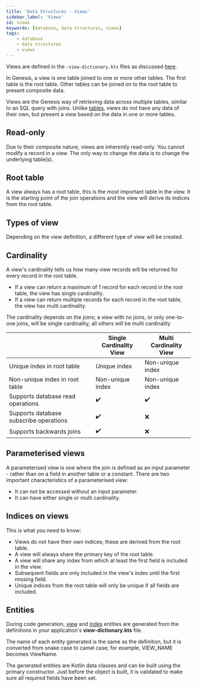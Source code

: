```yaml
---
title: 'Data Structures - Views'
sidebar_label: 'Views'
id: views
keywords: [database, data structures, views]
tags:
    - database
    - data structures
    - views
---
```




Views are defined in the `-view-dictionary.kts` files as discussed 
[here](../../../database/fields-tables-views/views/).

In Genesis, a view is one table joined to one or more other tables. The first table is the root table. Other tables can be joined on to the root table to present composite data. 

Views are the Genesis way of retrieving data across multiple tables, similar to an SQL query with joins. Unlike [tables](../../../database/data-types/table-entities/), views do not have any data of their own, but present a view based on the data in one or more tables. 

## Read-only

Due to their composite nature, views are inherently read-only. You cannot modify a record in a view. The only way
to change the data is to change the underlying table(s). 

## Root table

A view always has a root table, this is the most important table in the view. It is the starting point of the join
operations and the view will derive its indices from the root table.

## Types of view

Depending on the view definition, a different type of view will be created.

## Cardinality

A view's cardinality tells us how many view records will be returned for every record in the root table. 

- If a view can return a maximum of 1 record for each record in the root table, the view has single cardinality. 
- If a view can return multiple records for each record in the root table, the view has multi cardinality. 

The cardinality depends on the joins; a view with no joins, or only one-to-one joins, will be single 
cardinality, all others will be multi cardinality

|                                        | Single Cardinality <br/>  View | Multi Cardinality<br/> View |
|----------------------------------------|--------------------------------|-----------------------------|
| Unique index in root table             | Unique index                   | Non-unique index            |
| Non-unique index in root table         | Non-unique index               | Non-unique index            |
| Supports database read operations      | ✔️                             | ✔️                          |
| Supports database subscribe operations | ✔️                             | ❌                           |
| Supports backwards joins               | ✔️                             | ❌                           |

## Parameterised views

A parameterised view is one where the join is defined as an input parameter - rather than on a field in another table or a constant. 
There are two important characteristics of a parameterised view:
- It can not be accessed without an input parameter.
- It can have either single or multi cardinality.

## Indices on views

This is what you need to know:

- Views do not have their own indices; these are derived from the root table. 
- A view will always share the primary key of the root table.
- A view will share any index from which at least the first field is included in the view. 
- Subsequent fields are only included in the view's index until the first missing field. 
- Unique indices from the root table will only be unique if all fields are included.

## Entities

During code generation, [view](../../../database/data-types/views-entities/) and [index](../../../database/data-types/index-entities/) entities are generated from the definitions in your application's **view-dictionary.kts** file. 

The name of each entity generated is the same as the definition, but it is converted from snake case to camel case; for example, VIEW_NAME becomes ViewName.

The generated entities are Kotlin data classes and can be built using the primary constructor. Just before the object is built, it is validated to make sure all required fields have been set.
 
